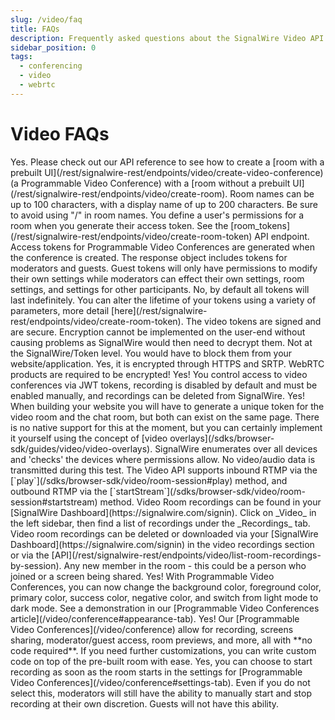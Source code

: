 ```yaml
---
slug: /video/faq
title: FAQs
description: Frequently asked questions about the SignalWire Video API.
sidebar_position: 0
tags:
  - conferencing
  - video
  - webrtc
---
```



# Video FAQs

<AccordionGroup>

<Accordion title="Can I programmatically create rooms and control attendee permissions?">
Yes. Please check out our API reference to see how to create a [room with a prebuilt
UI](/rest/signalwire-rest/endpoints/video/create-video-conference) (a Programmable Video Conference) with
a [room without a prebuilt UI](/rest/signalwire-rest/endpoints/video/create-room).
</Accordion>

<Accordion title="How long can room names be?">
Room names can be up to 100 characters, with a display name of up to 200 characters. Be sure to avoid using "/" in room names.
</Accordion>

<Accordion title="How can I define user permissions?">
You define a user's permissions for a room when you generate their access token. See the [room_tokens](/rest/signalwire-rest/endpoints/video/create-room-token) API endpoint. Access tokens for Programmable Video Conferences are generated when the conference is created. The response object includes tokens for moderators and guests. Guest tokens will only have permissions to modify their own settings while moderators can effect their own settings, room settings, and settings for other participants.
</Accordion>

<Accordion title="Do video tokens expire?">
No, by default all tokens will last indefinitely. You can alter the lifetime of your tokens using a variety of parameters, more detail [here](/rest/signalwire-rest/endpoints/video/create-room-token).
</Accordion>

<Accordion title="Are the video tokens signed or encrypted?">
The video tokens are signed and are secure. Encryption cannot be implemented on the user-end without causing problems as SignalWire would then need to decrypt them.
</Accordion>

<Accordion title="Can users be blocked by IP address?">
Not at the SignalWire/Token level. You would have to block them from your website/application.
</Accordion>

<Accordion title="Is the Video API encrypted?">
Yes, it is encrypted through HTTPS and SRTP. WebRTC products are required to be encrypted!
</Accordion>

<Accordion title="Is SignalWire video HIPAA compliant?">
Yes! You control access to video conferences via JWT tokens, recording is disabled by default and must be enabled manually, and recordings can be deleted from SignalWire.
</Accordion>

<Accordion title="Can I incorporate chat?">
Yes! When building your website you will have to generate a unique token for the video room and the chat room, but both can exist on the same page.
</Accordion>

<Accordion title="Can I use video filters?">
There is no native support for this at the moment, but you can certainly implement it yourself using the concept of [video overlays](/sdks/browser-sdk/guides/video/video-overlays).
</Accordion>

<Accordion title="Why do users' cameras briefly activate when joining while muted?">
SignalWire enumerates over all devices and 'checks' the devices where permissions allow. No video/audio data is transmitted during this test.
</Accordion>

<Accordion title="Does SignalWire support RTMP?">
The Video API supports inbound RTMP via the [`play`](/sdks/browser-sdk/video/room-session#play) method, and outbound RTMP via the [`startStream`](/sdks/browser-sdk/video/room-session#startstream) method.
</Accordion>

<Accordion title="Where are recordings stored?">
Video Room recordings can be found in your [SignalWire Dashboard](https://signalwire.com/signin). Click on _Video_ in the left sidebar, then find a list of recordings under the _Recordings_ tab.
</Accordion>

<Accordion title="How can recordings be downloaded/deleted?">
Video room recordings can be deleted or downloaded via your [SignalWire Dashboard](https://signalwire.com/signin) in the video recordings section or via the [API](/rest/signalwire-rest/endpoints/video/list-room-recordings-by-session).
</Accordion>

<Accordion title="What is considered a participant?">
Any new member in the room - this could be a person who joined or a screen being shared.
</Accordion>

<Accordion title="Are Programmable Video Conferences customizable?">
Yes! With Programmable Video Conferences, you can now change the background color, foreground color, primary color, success color, negative color, and switch from light mode to dark mode. See a demonstration in our [Programmable Video Conferences article](/video/conference#appearance-tab).
</Accordion>

<Accordion title="Can you record and screen share in a Programmable Video Conference?">
Yes! Our [Programmable Video Conferences](/video/conference) allow for recording, screens sharing, moderator/guest access, room previews, and more, all with **no code required**. If you need further customizations, you can write custom code on top of the pre-built room with ease.
</Accordion>

<Accordion title="Do Programmable Video Conferences have automatic recording?">
Yes, you can choose to start recording as soon as the room starts in the settings for [Programmable Video Conferences](/video/conference#settings-tab). Even if you do not select this, moderators will still have the ability to manually start and stop recording at their own discretion. Guests will not have this ability.
</Accordion>

</AccordionGroup>
